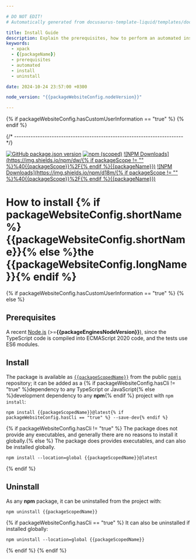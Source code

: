 ```yaml
---

# DO NOT EDIT!
# Automatically generated from docusaurus-template-liquid/templates/docusaurus.

title: Install Guide
description: Explain the prerequisites, how to perform an automated installation, how to uninstall.
keywords:
  - xpack
  - {{packageName}}
  - prerequisites
  - automated
  - install
  - uninstall

date: 2024-10-24 23:57:00 +0300

node_version: "{{packageWebsiteConfig.nodeVersion}}"

---
```


{% if packageWebsiteConfig.hasCustomUserInformation == "true" %}
{% endif %}

{/* ------------------------------------------------------------------------ */}

[![GitHub package.json version](https://img.shields.io/github/package-json/v/{{githubProjectOrganization}}/{{githubProjectName}}?color=green)](https://github.com/{{githubProjectOrganization}}/{{githubProjectName}}/blob/master/package.json)
[![npm (scoped)](https://img.shields.io/npm/v/{{packageScopedName}}.svg?color=green)](https://www.npmjs.com/package/{{packageScopedName}}/)
[![NPM Downloads](https://img.shields.io/npm/dw/{% if packageScope != "" %}%40{{packageScope}}%2F{% endif %}{{packageName}})](https://www.npmjs.com/package/{{packageScopedName}}/)
[![NPM Downloads](https://img.shields.io/npm/d18m/{% if packageScope != "" %}%40{{packageScope}}%2F{% endif %}{{packageName}})](https://www.npmjs.com/package/{{packageScopedName}}/)

# How to install {% if packageWebsiteConfig.shortName %}{{packageWebsiteConfig.shortName}}{% else %}the {{packageWebsiteConfig.longName}}{% endif %}

{% if packageWebsiteConfig.hasCustomUserInformation == "true" %}
<CustomInstall nodeVersion={frontMatter.node_version}/>
{% else %}
## Prerequisites

A recent [Node.js](https://nodejs.org) (>=**{{packageEnginesNodeVersion}}**),
since the TypeScript code
is compiled into ECMAScript 2020 code, and the tests use ES6 modules.

## Install

The package is available as
[`{{packageScopedName}}`](https://www.npmjs.com/package/{{packageScopedName}}/)
from the public [`npmjs`](https://www.npmjs.com) repository;
it can be added as a
{% if packageWebsiteConfig.hasCli != "true" %}dependency to any TypeScript or JavaScript{% else %}development dependency to any **npm**{% endif %}
project with `npm install`:

```console
npm install {{packageScopedName}}@latest{% if packageWebsiteConfig.hasCli == "true" %} --save-dev{% endif %}
```

{% if packageWebsiteConfig.hasCli != "true" %}
The package does not provide any executables, and generally there are no
reasons to install it globally.{% else %}
The package does provides executables, and can also
be installed globally.

```console
npm install --location=global {{packageScopedName}}@latest
```

{% endif %}

## Uninstall

As any **npm** package, it can be uninstalled from the project with:

```console
npm uninstall {{packageScopedName}}
```

{% if packageWebsiteConfig.hasCli == "true" %}
It can also be uninstalled if installed globally:

```console
npm uninstall --location=global {{packageScopedName}}
```

{% endif %}
{% endif %}
